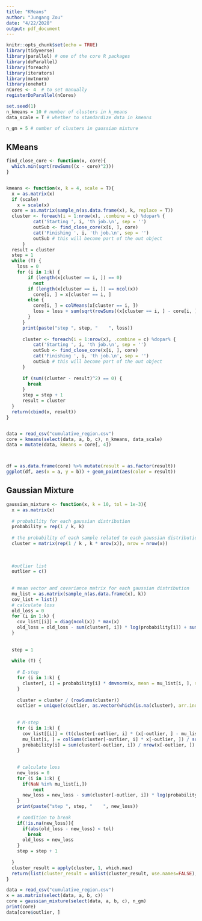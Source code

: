 ```yaml
---
title: "KMeans"
author: "Jungang Zou"
date: "4/22/2020"
output: pdf_document
---
```


```r
knitr::opts_chunk$set(echo = TRUE)
library(tidyverse)
library(parallel) # one of the core R packages
library(doParallel)
library(foreach)
library(iterators)
library(mvtnorm)
library(onehot)
nCores <- 4  # to set manually
registerDoParallel(nCores) 

set.seed(1)
n_kmeans = 10 # number of clusters in k_means
data_scale = T # whether to standardize data in kmeans

n_gm = 5 # number of clusters in gaussian mixture
```

## KMeans

```r
find_close_core <- function(x, core){
  which.min(sqrt(rowSums((x - core)^2)))
}


kmeans <- function(x, k = 4, scale = T){
  x = as.matrix(x)
  if (scale)
    x = scale(x)
  core = as.matrix(sample_n(as.data.frame(x), k, replace = T))
  cluster <- foreach(i = 1:nrow(x), .combine = c) %dopar% {
          cat('Starting ', i, 'th job.\n', sep = '')
          outSub <- find_close_core(x[i, ], core)
          cat('Finishing ', i, 'th job.\n', sep = '')
          outSub # this will become part of the out object
      }
  result = cluster
  step = 1
  while (T) {
    loss = 0
    for (i in 1:k) {
        if (length(x[cluster == i, ]) == 0)
          next
        if (length(x[cluster == i, ]) == ncol(x))
          core[i, ] = x[cluster == i, ]
        else {
          core[i, ] = colMeans(x[cluster == i, ])
          loss = loss + sum(sqrt(rowSums((x[cluster == i, ] - core[i, ])^2)))
        }
      }
      print(paste("step ", step, "    ", loss))
      
      cluster <- foreach(i = 1:nrow(x), .combine = c) %dopar% {
          cat('Starting ', i, 'th job.\n', sep = '')
          outSub <- find_close_core(x[i, ], core)
          cat('Finishing ', i, 'th job.\n', sep = '')
          outSub # this will become part of the out object
      }
      
      if (sum((cluster - result)^2) == 0) {
        break
      }
      step = step + 1
      result = cluster
  }
  return(cbind(x, result))
}



```

```r

data = read_csv("cumulative_region.csv")
core = kmeans(select(data, a, b, c), n_kmeans, data_scale)
data = mutate(data, kmeans = core[, 4])



df = as.data.frame(core) %>% mutate(result = as.factor(result))
ggplot(df, aes(x = a, y = b)) + geom_point(aes(color = result))
```



## Gaussian Mixture

```r



gaussian_mixture <- function(x, k = 10, tol = 1e-3){
  x = as.matrix(x)
  
  # probability for each gaussian distribution
  probability = rep(1 / k, k)
  
  # the probability of each sample related to each gaussian distribution
  cluster = matrix(rep(1 / k , k * nrow(x)), nrow = nrow(x))
  
  
  
  #outlier list
  outlier = c()
  
  
  # mean vector and covariance matrix for each gaussian distribution
  mu_list = as.matrix(sample_n(as.data.frame(x), k))
  cov_list = list() 
  # calculate loss
  old_loss = 0
  for (i in 1:k) {
    cov_list[[i]] = diag(ncol(x)) * max(x)
    old_loss = old_loss - sum(cluster[, i]) * log(probability[i]) + sum(cluster[, i] * dmvnorm(x, mean = mu_list[i, ], sigma = cov_list[[i]], log = T))
  }
  
  
  step = 1
  
  while (T) {
    
    # E-step
    for (i in 1:k) {
      cluster[, i] = probability[i] * dmvnorm(x, mean = mu_list[i, ], sigma = cov_list[[i]])
    }
    
    cluster = cluster / (rowSums(cluster))
    outlier = unique(c(outlier, as.vector(which(is.na(cluster), arr.ind=TRUE)[, 1])))
    
    
    # M-step
    for (i in 1:k) {
      cov_list[[i]] = (t(cluster[-outlier, i] * (x[-outlier, ] - mu_list[i, ]))) %*% (x[-outlier, ] - mu_list[i, ]) / sum(cluster[-outlier, i])
      mu_list[i, ] = colSums(cluster[-outlier, i] * x[-outlier, ]) / sum(cluster[-outlier, i])
      probability[i] = sum(cluster[-outlier, i]) / nrow(x[-outlier, ])
    }
    
    
    # calculate loss
    new_loss = 0
    for (i in 1:k) {
      if(NaN %in% mu_list[i,])
          next
      new_loss = new_loss - sum(cluster[-outlier, i]) * log(probability[i]) + sum(cluster[-outlier, i] * dmvnorm(x[-outlier, ], mean = mu_list[i, ], sigma = cov_list[[i]], log = T))
    }
    print(paste("step ", step, "    ", new_loss))
    
    # condition to break
    if(!is.na(new_loss)){
      if(abs(old_loss - new_loss) < tol)
        break
      old_loss = new_loss
    }
    step = step + 1
    
  }
  cluster_result = apply(cluster, 1, which.max)
  return(list(cluster_result = unlist(cluster_result, use.names=FALSE), outlier = outlier, mu = mu_list, sigma = cov_list))
}

data = read_csv("cumulative_region.csv")
x = as.matrix(select(data, a, b, c))
core = gaussian_mixture(select(data, a, b, c), n_gm)
print(core)
data[core$outlier, ]

```